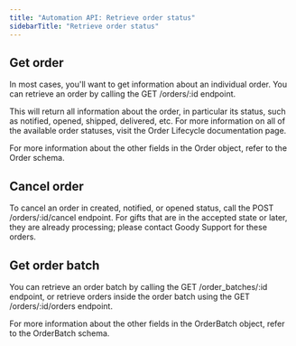 ```yaml
---
title: "Automation API: Retrieve order status"
sidebarTitle: "Retrieve order status"
---
```


## Get order

In most cases, you'll want to get information about an individual order. You can retrieve an order by calling the GET /orders/:id endpoint.

This will return all information about the order, in particular its status, such as notified, opened, shipped, delivered, etc. For more information on all of the available order statuses, visit the Order Lifecycle documentation page.

For more information about the other fields in the Order object, refer to the Order schema.

## Cancel order

To cancel an order in created, notified, or opened status, call the POST /orders/:id/cancel endpoint. For gifts that are in the accepted state or later, they are already processing; please contact Goody Support for these orders.

## Get order batch

You can retrieve an order batch by calling the GET /order_batches/:id endpoint, or retrieve orders inside the order batch using the GET /orders/:id/orders endpoint.

For more information about the other fields in the OrderBatch object, refer to the OrderBatch schema.
